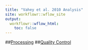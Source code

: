 ```yaml
---
title: "Vahey et al. 2010 Analysis"
site: workflowr::wflow_site
output:
  workflowr::wflow_html:
    toc: false
---
```


##[Processing](processVahey.html)
##[Quality Control](QC.html)  
